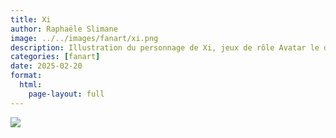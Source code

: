 ```yaml
---
title: Xi
author: Raphaële Slimane
image: ../../images/fanart/xi.png
description: Illustration du personnage de Xi, jeux de rôle Avatar le dernier maître de l'air
categories: [fanart]
date: 2025-02-20
format:
  html:
    page-layout: full
---
```


![](../../images/fanart/xi.png)

